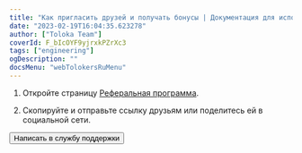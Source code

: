 ```yaml
---
title: "Как пригласить друзей и получать бонусы | Документация для исполнителей Толоки"
date: "2023-02-19T16:04:35.623278"
author: ["Toloka Team"]
coverId: F_bIcOYF9yjrxkPZrXc3
tags: ["engineering"]
ogDescription: ""
docsMenu: "webTolokersRuMenu"
---
```



<RuReferalContent1/>

1. Откройте страницу [Реферальная программа](https://toloka.yandex.ru/profile/referral).

1. Скопируйте и отправьте ссылку друзьям или поделитесь ей в социальной сети.

<RuReferalContent2/>

<Button themeColor="light" view="default" size="l" type="link" url="../troubleshooting/support?form-source=referal">Написать в службу поддержки</Button>
